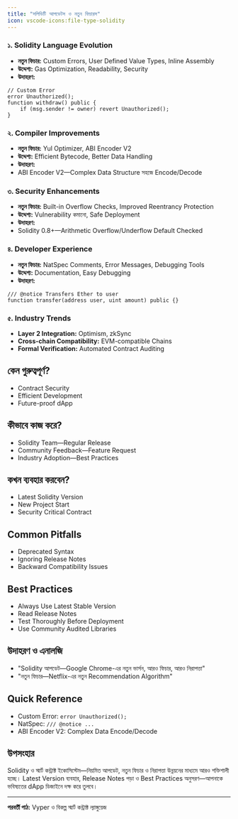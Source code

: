 ```yaml
---
title: "সলিডিটি আপডেটস ও নতুন ফিচারস"
icon: vscode-icons:file-type-solidity
---
```


### ১. Solidity Language Evolution
- **নতুন ফিচার:** Custom Errors, User Defined Value Types, Inline Assembly
- **উদ্দেশ্য:** Gas Optimization, Readability, Security
- **উদাহরণ:**
```solidity
// Custom Error
error Unauthorized();
function withdraw() public {
    if (msg.sender != owner) revert Unauthorized();
}
```

### ২. Compiler Improvements
- **নতুন ফিচার:** Yul Optimizer, ABI Encoder V2
- **উদ্দেশ্য:** Efficient Bytecode, Better Data Handling
- **উদাহরণ:**
- ABI Encoder V2—Complex Data Structure সহজে Encode/Decode

### ৩. Security Enhancements
- **নতুন ফিচার:** Built-in Overflow Checks, Improved Reentrancy Protection
- **উদ্দেশ্য:** Vulnerability কমানো, Safe Deployment
- **উদাহরণ:**
- Solidity 0.8+—Arithmetic Overflow/Underflow Default Checked

### ৪. Developer Experience
- **নতুন ফিচার:** NatSpec Comments, Error Messages, Debugging Tools
- **উদ্দেশ্য:** Documentation, Easy Debugging
- **উদাহরণ:**
```solidity
/// @notice Transfers Ether to user
function transfer(address user, uint amount) public {}
```

### ৫. Industry Trends
- **Layer 2 Integration:** Optimism, zkSync
- **Cross-chain Compatibility:** EVM-compatible Chains
- **Formal Verification:** Automated Contract Auditing

## কেন গুরুত্বপূর্ণ?
- Contract Security
- Efficient Development
- Future-proof dApp

## কীভাবে কাজ করে?
- Solidity Team—Regular Release
- Community Feedback—Feature Request
- Industry Adoption—Best Practices

## কখন ব্যবহার করবেন?
- Latest Solidity Version
- New Project Start
- Security Critical Contract

## Common Pitfalls
- Deprecated Syntax
- Ignoring Release Notes
- Backward Compatibility Issues

## Best Practices
- Always Use Latest Stable Version
- Read Release Notes
- Test Thoroughly Before Deployment
- Use Community Audited Libraries

## উদাহরণ ও এনালজি
- "Solidity আপডেট—Google Chrome-এর নতুন ভার্সন, আরও ফিচার, আরও নিরাপত্তা"
- "নতুন ফিচার—Netflix-এর নতুন Recommendation Algorithm"

## Quick Reference
- Custom Error: `error Unauthorized();`
- NatSpec: `/// @notice ...`
- ABI Encoder V2: Complex Data Encode/Decode

## উপসংহার

Solidity ও স্মার্ট কন্ট্রাক্ট ইকোসিস্টেম—নিয়মিত আপডেট, নতুন ফিচার ও নিরাপত্তা উন্নয়নের মাধ্যমে আরও শক্তিশালী হচ্ছে। Latest Version ব্যবহার, Release Notes পড়া ও Best Practices অনুসরণ—আপনাকে ভবিষ্যতের dApp ডিজাইনে দক্ষ করে তুলবে।

---

**পরবর্তী পাঠ:** Vyper ও বিকল্প স্মার্ট কন্ট্রাক্ট ল্যাঙ্গুয়েজ
